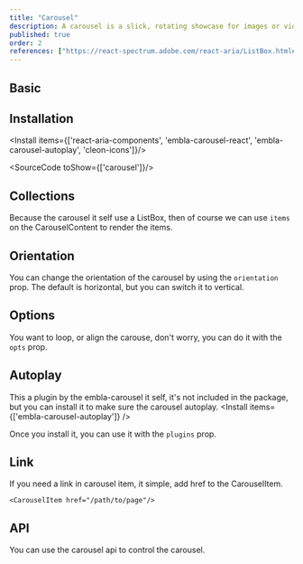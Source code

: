 ```yaml
---
title: "Carousel"
description: A carousel is a slick, rotating showcase for images or videos, displaying one at a time. Perfect for highlighting multiple pieces of content seamlessly in one spot.
published: true
order: 2
references: ["https://react-spectrum.adobe.com/react-aria/ListBox.html#props", "https://www.embla-carousel.com/api/"]
---
```


## Basic

<How minW72 toUse="media/carousel-demo" />

## Installation

<Install items={['react-aria-components', 'embla-carousel-react', 'embla-carousel-autoplay', 'cleon-icons']}/>

<SourceCode toShow={['carousel']}/>

## Collections
Because the carousel it self use a ListBox, then of course we can use `items` on the CarouselContent to render the items.
<How minW72 toUse="media/carousel-with-collection-demo" />

## Orientation
You can change the orientation of the carousel by using the `orientation` prop. The default is horizontal, but you can switch it to vertical.
<How minW72 toUse="media/carousel-orientation-demo" />

## Options
You want to loop, or align the carouse, don't worry, you can do it with the `opts` prop.
<How isCenter={false} withNoPadding={false} toUse="media/carousel-options-demo" />

## Autoplay
This a plugin by the embla-carousel it self, it's not included in the package, but you can install it to make sure the carousel autoplay.
<Install items={['embla-carousel-autoplay']} />

Once you install it, you can use it with the `plugins` prop.
<How minW72 toUse="media/carousel-autoplay-demo" />

## Link
If you need a link in carousel item, it simple, add href to the CarouselItem.
```
<CarouselItem href="/path/to/page"/>
```

## API
You can use the carousel api to control the carousel.
<How minW72 toUse="media/carousel-api-demo" />
